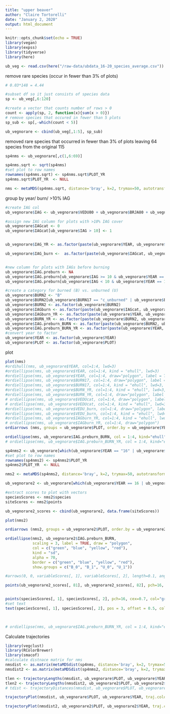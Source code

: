 ```yaml
---
title: "upper beaver"
author: "Claire Tortorelli"
date: "January 2, 2020"
output: html_document
---
```


```r
knitr::opts_chunk$set(echo = TRUE)
library(vegan)
library(expss)
library(tidyverse)
library(here)
```

```r

ub_veg <- read.csv(here("/raw-data/ubdata_16-20_species_average.csv"))

```


remove rare species (occur in fewer than 3% of plots)
```r
# 0.03*148 = 4.44

#subset df so it just consists of species data
sp <- ub_veg[,6:120]

#create a vector that counts number of rows > 0
count <- apply(sp, 2, function(x){sum(x > 0)})
# remove species that occured in fewer than 5 plots
sp_sub <- sp[,-which(count < 5)]

ub_vegnorare <- cbind(ub_veg[,1:5], sp_sub)
```

removed rare species that occurred in fewer than 3% of plots leaving 64 species from the original 115


```r
sp4nms <- ub_vegnorare[,c(1,6:69)]

sp4nms.sqrt <- sqrt(sp4nms)
#set plot to row names 
rownames(sp4nms.sqrt) <- sp4nms.sqrt$PLOT_YR 
sp4nms.sqrt$PLOT_YR  <- NULL 

nms <- metaMDS(sp4nms.sqrt, distance='bray', k=2, trymax=50, autotransform=FALSE, wasscores=TRUE, noshare=FALSE) 
```


group by year/ burn/ >10% IAG
```r
#create IAG col
ub_vegnorare$IAG <- ub_vegnorare$VEDU80 + ub_vegnorare$BRJA80 + ub_vegnorare$BRTE80

#assign new IAG column for plots with >10% IAG cover
ub_vegnorare$IAGcat <- 0
ub_vegnorare$IAGcat[ub_vegnorare$IAG > 10] <- 1


ub_vegnorare$IAG_YR <- as.factor(paste(ub_vegnorare$YEAR, ub_vegnorare$IAGcat, sep = "_"))

ub_vegnorare$IAG_burn <-  as.factor(paste(ub_vegnorare$IAGcat, ub_vegnorare$BURN17, sep = "_"))


#new column for plots with IAGs before burning
ub_vegnorare$IAG.preburn <- NA
ub_vegnorare$IAG.preburn[ub_vegnorare$IAG >= 10 & ub_vegnorare$YEAR == 16] <- 1
ub_vegnorare$IAG.preburn[ub_vegnorare$IAG < 10 & ub_vegnorare$YEAR == 16] <- 0
```


```r
#create a category for burned (B) vs. unburned (U)
ub_vegnorare$BURN2 <- "B"
ub_vegnorare$BURN2[ub_vegnorare$BURN17 == "c_unburned" | ub_vegnorare$BURN17 == "unburned"] <- "U"
ub_vegnorare$BURN2 <- as.factor(ub_vegnorare$BURN2)
ub_vegnorare$IAGburn <- as.factor(paste(ub_vegnorare$IAGcat, ub_vegnorare$BURN2, sep = "_"))
ub_vegnorare$IAGburn_YR <- as.factor(paste(ub_vegnorare$YEAR, ub_vegnorare$IAGburn, sep = "_"))
ub_vegnorare$BURN_YR <- as.factor(paste(ub_vegnorare$BURN2, ub_vegnorare$YEAR, sep = "_"))
ub_vegnorare$IAG.preburn_BURN <- as.factor(paste(ub_vegnorare$BURN2, ub_vegnorare$IAG.preburn, sep = "_"))
ub_vegnorare$IAG.preburn_BURN_YR <- as.factor(paste(ub_vegnorare$YEAR, ub_vegnorare$IAG.preburn_BURN, sep = "_"))
#convert year to factor
ub_vegnorare$YEAR <- as.factor(ub_vegnorare$YEAR)
ub_vegnorare$PLOT <- as.factor(ub_vegnorare$PLOT)
```

plot
```r
plot(nms)
#ordihull(nms, ub_vegnorare$YEAR, col=1:4, lwd=3)
#ordiellipse(nms, ub_vegnorare$YEAR, col=1:4, kind = "ehull", lwd=3)
#ordiellipse(nms, ub_vegnorare$YEAR, col=1:4, draw="polygon", label = TRUE)
#ordiellipse(nms, ub_vegnorare$BURN17, col=1:4, draw="polygon", label = TRUE)
#ordiellipse(nms, ub_vegnorare$BURN17, col=1:4, kind = "ehull", lwd=3, label = TRUE)
#ordiellipse(nms, ub_vegnorare$BURN_YR, col=1:4, kind = "ehull", lwd=3, label = TRUE)
#ordiellipse(nms, ub_vegnorare$BURN_YR, col=1:4, draw="polygon", label = TRUE)
# ordiellipse(nms, ub_vegnorare$VEDUcat, col=1:4, draw="polygon", label = TRUE)
# ordiellipse(nms, ub_vegnorare$VEDUcat, col=1:4, kind = "ehull", lwd=3, label = TRUE)
#ordiellipse(nms, ub_vegnorare$VEDU_burn, col=1:4, draw="polygon", label = TRUE)
#ordiellipse(nms, ub_vegnorare$VEDU_burn, col=1:4, kind = "ehull", lwd=3, label = TRUE)
#ordiellipse(nms, ub_vegnorare$IAGburn_YR, col=1:4, kind = "ehull", lwd=3, label = TRUE)
# ordiellipse(nms, ub_vegnorare$IAGburn_YR, col=1:4, draw="polygon")
ordiarrows (nms, groups = ub_vegnorare$PLOT, order.by = ub_vegnorare$YEAR, label = FALSE, length = .1, display = "sites")

ordiellipse(nms, ub_vegnorare$IAG.preburn_BURN, col = 1:4, kind="ehull", label = TRUE, show.groups = c("B_0", "B_1", "U_0", "U_1"))
# ordiellipse(nms, ub_vegnorare$IAG.preburn_BURN_YR, col = 1:4, kind="ehull", label = TRUE, show.groups = c("16_B_0", "16_B_1", "16_U_0", "16_U_1", "20_B_NA", "20_U_NA"))
```

```R

sp4nms2 <- ub_vegnorare[which(ub_vegnorare$YEAR == "16" | ub_vegnorare$YEAR == "20"),c(1,6:69)]
#set plot to row names 
rownames(sp4nms2) <- sp4nms2$PLOT_YR 
sp4nms2$PLOT_YR  <- NULL 

nms2 <- metaMDS(sp4nms2, distance='bray', k=2, trymax=50, autotransform=FALSE, wasscores=TRUE, noshare=FALSE) 

ub_vegnorare2 <- ub_vegnorare[which(ub_vegnorare$YEAR == 16 | ub_vegnorare$YEAR == 20),]


```
```r
#extract scores to plot with vectors
speciesScores <- nms2$species
siteScores <- nms2$points

ub_vegnorare2_scores <- cbind(ub_vegnorare2, data.frame(siteScores))
```


```r
plot(nms2)

ordiarrows (nms2, groups = ub_vegnorare2$PLOT, order.by = ub_vegnorare2$YEAR, label = FALSE, length = .1, display = "sites")

ordiellipse(nms2, ub_vegnorare2$IAG.preburn_BURN,
            scaling = 3, label = TRUE, draw = "polygon",
            col = c("green", "blue", "yellow", "red"),
            kind = "sd",
            alpha = 70,
            border = c("green", "blue", "yellow", "red"),
            show.groups = c("B_0", "B_1", "U_0", "U_1"))

#arrows(0, 0, variableScores[, 1], variableScores[, 2], length=0.1, angle=20, col ="grey")

points(ub_vegnorare2_scores[, 81], ub_vegnorare2_scores[, 82], pch=16, cex=0.7, col="#666666")


points(speciesScores[, 1], speciesScores[, 2], pch=16, cex=0.7, col="grey")
#set text
text(speciesScores[, 1], speciesScores[, 2], pos = 3, offset = 0.5, col = "black", font = 2, rownames(speciesScores), cex=0.7)


 
# ordiellipse(nms, ub_vegnorare$IAG.preburn_BURN_YR, col = 1:4, kind="ehull", label = TRUE, show.groups = c("16_B_0", "16_B_1", "16_U_0", "16_U_1", "20_B_NA", "20_U_NA"))


```
Calculate trajectories
```r
library(vegclust)
library(RColorBrewer)
library(smacof)
#calculate distnace matrix for nms
nmsdist <- as.matrix(metaMDSdist(sp4nms, distance='bray', k=2, trymax=50, autotransform=FALSE, wasscores=TRUE, noshare=FALSE))
nmsdist2 <- as.matrix(metaMDSdist(sp4nms2, distance='bray', k=2, trymax=50, autotransform=FALSE, wasscores=TRUE, noshare=FALSE))

```

```r
tlen <- trajectoryLengths(nmsdist, ub_vegnorare$PLOT, ub_vegnorare$YEAR)
tlen2 <- trajectoryLengths(nmsdist2, ub_vegnorare2$PLOT, ub_vegnorare2$YEAR)
# tdist <- trajectoryDistances(nmsdist, ub_vegnorare$PLOT, ub_vegnorare$YEAR, distance.type = "Hausdorff")

trajectoryPlot(nmsdist, ub_vegnorare$PLOT, ub_vegnorare$YEAR, traj.colors = ub_vegnorare$IAG.preburn_BURN)

trajectoryPlot(nmsdist2, ub_vegnorare2$PLOT, ub_vegnorare2$YEAR, traj.colors = ub_vegnorare2$IAG.preburn_BURN, distance.type = "Hausdorff")
```